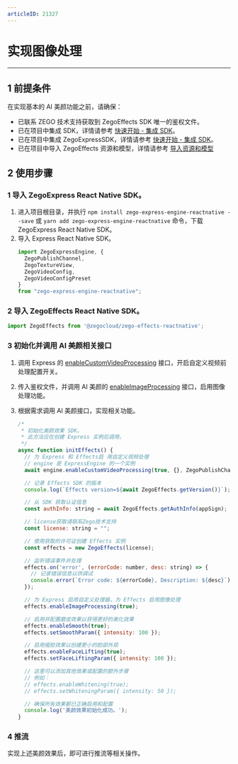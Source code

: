 ```yaml
---
articleID: 21327
---
```


# 实现图像处理

---

## 1 前提条件

在实现基本的 AI 美颜功能之前，请确保：

- 已联系 ZEGO 技术支持获取到 ZegoEffects SDK 唯一的鉴权文件。
- 已在项目中集成 SDK，详情请参考 [快速开始 - 集成 SDK](!Quick_Starts/Integration)。
- 已在项目中集成 ZegoExpressSDK，详情请参考 [快速开始 - 集成 SDK](!ExpressVideoSDK-Integration/SDK_Integration)。
- 已在项目中导入 ZegoEffects 资源和模型，详情请参考 [导入资源和模型](!Quick_Starts/Import_Resources)

## 2 使用步骤

### 1 导入 ZegoExpress React Native SDK。     
    
1. 进入项目根目录，并执行 `npm install zego-express-engine-reactnative --save` 或 `yarn add zego-express-engine-reactnative` 命令，下载 ZegoExpress React Native SDK。
2. 导入 Express React Native SDK。
    ```javascript
    import ZegoExpressEngine, {
      ZegoPublishChannel,
      ZegoTextureView,
      ZegoVideoConfig,
      ZegoVideoConfigPreset
    } 
    from "zego-express-engine-reactnative";
    ```

### 2 导入 ZegoEffects React Native SDK。
    
```javascript
import ZegoEffects from '@zegocloud/zego-effects-reactnative';
```  

### 3 初始化并调用 AI 美颜相关接口

1.  调用 Express 的 [enableCustomVideoProcessing](https://doc-zh.zego.im/unique-api/express-video-sdk/zh/javascript_react-native/classes/_zegoexpressengine_.zegoexpressengine.html#enablecustomvideoprocessing) 接口，开启自定义视频前处理配置开关。
2. 传入鉴权文件，并调用 AI 美颜的 [enableImageProcessing](@enableImageProcessing) 接口，启用图像处理功能。
4. 根据需求调用 AI 美颜接口，实现相关功能。

    ```javascript
    /*
     * 初始化美颜效果 SDK。
     * 此方法应在创建 Express 实例后调用。
     */
    async function initEffects() {
      // 为 Express 和 Effects启 用自定义视频处理
      // engine 是 ExpressEngine 的一个实例
      await engine.enableCustomVideoProcessing(true, {}, ZegoPublishChannel.Main);
    
      // 记录 Effects SDK 的版本
      console.log(`Effects version=${await ZegoEffects.getVersion()}`);
    
      // 从 SDK 获取认证信息
      const authInfo: string = await ZegoEffects.getAuthInfo(appSign);
    
      // license获取请联系Zego技术支持
      const license: string = "";
    
      // 使用获取的许可证创建 Effects 实例
      const effects = new ZegoEffects(license);
    
      // 监听错误事件并处理
      effects.on('error', (errorCode: number, desc: string) => {
        // 记录错误信息以供调试
        console.error(`Error code: ${errorCode}, Description: ${desc}`);
      });
    
      // 为 Express 启用自定义处理器，为 Effects 启用图像处理
      effects.enableImageProcessing(true);
    
      // 启用并配置磨皮效果以获得更好的美化效果
      effects.enableSmooth(true);
      effects.setSmoothParam({ intensity: 100 });
    
      // 启用瘦脸效果以创建更小的脸部外观
      effects.enableFaceLifting(true);
      effects.setFaceLiftingParam({ intensity: 100 });
    
      // 这里可以添加其他效果或配置的额外步骤
      // 例如：
      // effects.enableWhitening(true);
      // effects.setWhiteningParam({ intensity: 50 });
    
      // 确保所有效果都已正确启用和配置
      console.log('美颜效果初始化成功。');
    }
    ```

### 4 推流

实现上述美颜效果后，即可进行推流等相关操作。
